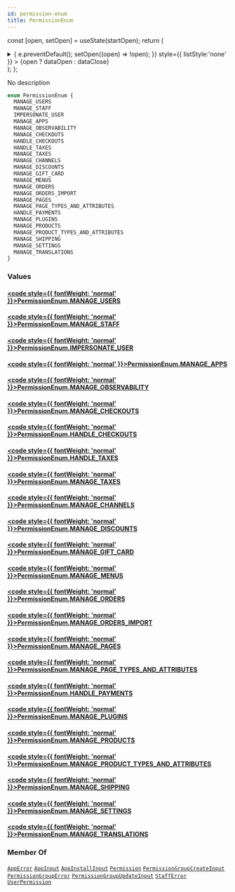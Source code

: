 ```yaml
---
id: permission-enum
title: PermissionEnum
---
```






const [open, setOpen] = useState(startOpen);
return (
<details {...(open ? { open: true } : {})} className="details" style={{ border:'none', boxShadow:'none', background:'var(--ifm-background-color)' }}>
<summary
onClick={(e) => {
e.preventDefault();
setOpen((open) => !open);
}}
style={{ listStyle:'none' }} >
{open ? dataOpen : dataClose}
</summary>
{open && children}
</details>
);
};

No description

```graphql
enum PermissionEnum {
  MANAGE_USERS
  MANAGE_STAFF
  IMPERSONATE_USER
  MANAGE_APPS
  MANAGE_OBSERVABILITY
  MANAGE_CHECKOUTS
  HANDLE_CHECKOUTS
  HANDLE_TAXES
  MANAGE_TAXES
  MANAGE_CHANNELS
  MANAGE_DISCOUNTS
  MANAGE_GIFT_CARD
  MANAGE_MENUS
  MANAGE_ORDERS
  MANAGE_ORDERS_IMPORT
  MANAGE_PAGES
  MANAGE_PAGE_TYPES_AND_ATTRIBUTES
  HANDLE_PAYMENTS
  MANAGE_PLUGINS
  MANAGE_PRODUCTS
  MANAGE_PRODUCT_TYPES_AND_ATTRIBUTES
  MANAGE_SHIPPING
  MANAGE_SETTINGS
  MANAGE_TRANSLATIONS
}
```

### Values

#### [<code style={{ fontWeight: 'normal' }}>PermissionEnum.<b>MANAGE_USERS</b></code>](#)

#### [<code style={{ fontWeight: 'normal' }}>PermissionEnum.<b>MANAGE_STAFF</b></code>](#)

#### [<code style={{ fontWeight: 'normal' }}>PermissionEnum.<b>IMPERSONATE_USER</b></code>](#)

#### [<code style={{ fontWeight: 'normal' }}>PermissionEnum.<b>MANAGE_APPS</b></code>](#)

#### [<code style={{ fontWeight: 'normal' }}>PermissionEnum.<b>MANAGE_OBSERVABILITY</b></code>](#)

#### [<code style={{ fontWeight: 'normal' }}>PermissionEnum.<b>MANAGE_CHECKOUTS</b></code>](#)

#### [<code style={{ fontWeight: 'normal' }}>PermissionEnum.<b>HANDLE_CHECKOUTS</b></code>](#)

#### [<code style={{ fontWeight: 'normal' }}>PermissionEnum.<b>HANDLE_TAXES</b></code>](#)

#### [<code style={{ fontWeight: 'normal' }}>PermissionEnum.<b>MANAGE_TAXES</b></code>](#)

#### [<code style={{ fontWeight: 'normal' }}>PermissionEnum.<b>MANAGE_CHANNELS</b></code>](#)

#### [<code style={{ fontWeight: 'normal' }}>PermissionEnum.<b>MANAGE_DISCOUNTS</b></code>](#)

#### [<code style={{ fontWeight: 'normal' }}>PermissionEnum.<b>MANAGE_GIFT_CARD</b></code>](#)

#### [<code style={{ fontWeight: 'normal' }}>PermissionEnum.<b>MANAGE_MENUS</b></code>](#)

#### [<code style={{ fontWeight: 'normal' }}>PermissionEnum.<b>MANAGE_ORDERS</b></code>](#)

#### [<code style={{ fontWeight: 'normal' }}>PermissionEnum.<b>MANAGE_ORDERS_IMPORT</b></code>](#)

#### [<code style={{ fontWeight: 'normal' }}>PermissionEnum.<b>MANAGE_PAGES</b></code>](#)

#### [<code style={{ fontWeight: 'normal' }}>PermissionEnum.<b>MANAGE_PAGE_TYPES_AND_ATTRIBUTES</b></code>](#)

#### [<code style={{ fontWeight: 'normal' }}>PermissionEnum.<b>HANDLE_PAYMENTS</b></code>](#)

#### [<code style={{ fontWeight: 'normal' }}>PermissionEnum.<b>MANAGE_PLUGINS</b></code>](#)

#### [<code style={{ fontWeight: 'normal' }}>PermissionEnum.<b>MANAGE_PRODUCTS</b></code>](#)

#### [<code style={{ fontWeight: 'normal' }}>PermissionEnum.<b>MANAGE_PRODUCT_TYPES_AND_ATTRIBUTES</b></code>](#)

#### [<code style={{ fontWeight: 'normal' }}>PermissionEnum.<b>MANAGE_SHIPPING</b></code>](#)

#### [<code style={{ fontWeight: 'normal' }}>PermissionEnum.<b>MANAGE_SETTINGS</b></code>](#)

#### [<code style={{ fontWeight: 'normal' }}>PermissionEnum.<b>MANAGE_TRANSLATIONS</b></code>](#)

### Member Of

[`AppError`](../../../api-reference/apps/objects/app-error.mdx) <Badge class="badge badge--secondary" text="object"/><Bullet />[`AppInput`](../../../api-reference/apps/inputs/app-input.mdx) <Badge class="badge badge--secondary" text="input"/><Bullet />[`AppInstallInput`](../../../api-reference/apps/inputs/app-install-input.mdx) <Badge class="badge badge--secondary" text="input"/><Bullet />[`Permission`](../../../api-reference/authentication/objects/permission.mdx) <Badge class="badge badge--secondary" text="object"/><Bullet />[`PermissionGroupCreateInput`](../../../api-reference/users/inputs/permission-group-create-input.mdx) <Badge class="badge badge--secondary" text="input"/><Bullet />[`PermissionGroupError`](../../../api-reference/users/objects/permission-group-error.mdx) <Badge class="badge badge--secondary" text="object"/><Bullet />[`PermissionGroupUpdateInput`](../../../api-reference/users/inputs/permission-group-update-input.mdx) <Badge class="badge badge--secondary" text="input"/><Bullet />[`StaffError`](../../../api-reference/users/objects/staff-error.mdx) <Badge class="badge badge--secondary" text="object"/><Bullet />[`UserPermission`](../../../api-reference/users/objects/user-permission.mdx) <Badge class="badge badge--secondary" text="object"/>
